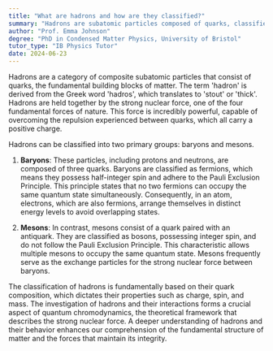```yaml
---
title: "What are hadrons and how are they classified?"
summary: "Hadrons are subatomic particles composed of quarks, classified into two groups: baryons and mesons."
author: "Prof. Emma Johnson"
degree: "PhD in Condensed Matter Physics, University of Bristol"
tutor_type: "IB Physics Tutor"
date: 2024-06-23
---
```


Hadrons are a category of composite subatomic particles that consist of quarks, the fundamental building blocks of matter. The term 'hadron' is derived from the Greek word 'hadros', which translates to 'stout' or 'thick'. Hadrons are held together by the strong nuclear force, one of the four fundamental forces of nature. This force is incredibly powerful, capable of overcoming the repulsion experienced between quarks, which all carry a positive charge.

Hadrons can be classified into two primary groups: baryons and mesons. 

1. **Baryons**: These particles, including protons and neutrons, are composed of three quarks. Baryons are classified as fermions, which means they possess half-integer spin and adhere to the Pauli Exclusion Principle. This principle states that no two fermions can occupy the same quantum state simultaneously. Consequently, in an atom, electrons, which are also fermions, arrange themselves in distinct energy levels to avoid overlapping states.

2. **Mesons**: In contrast, mesons consist of a quark paired with an antiquark. They are classified as bosons, possessing integer spin, and do not follow the Pauli Exclusion Principle. This characteristic allows multiple mesons to occupy the same quantum state. Mesons frequently serve as the exchange particles for the strong nuclear force between baryons.

The classification of hadrons is fundamentally based on their quark composition, which dictates their properties such as charge, spin, and mass. The investigation of hadrons and their interactions forms a crucial aspect of quantum chromodynamics, the theoretical framework that describes the strong nuclear force. A deeper understanding of hadrons and their behavior enhances our comprehension of the fundamental structure of matter and the forces that maintain its integrity.
    